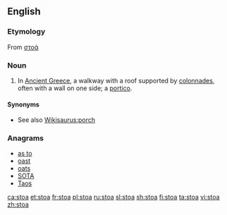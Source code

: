 ==English==

===Etymology===
From {{etyl|grc|en}} [[στοά]]

===Noun===
{{wikipedia}}
{{en-noun|stoae|stoæ}}

# {{context|architecture|lang=en}} In [[Ancient Greece]], a walkway with a roof supported by [[colonnade]]s, often with a wall on one side; a [[portico]].

====Synonyms====
* See also [[Wikisaurus:porch]]

===Anagrams===
* [[as to#English|as to]]
* [[oast#English|oast]]
* [[oats#English|oats]]
* [[SOTA#English|SOTA]]
* [[Taos#English|Taos]]

[[ca:stoa]]
[[et:stoa]]
[[fr:stoa]]
[[pl:stoa]]
[[ru:stoa]]
[[sl:stoa]]
[[sh:stoa]]
[[fi:stoa]]
[[ta:stoa]]
[[vi:stoa]]
[[zh:stoa]]